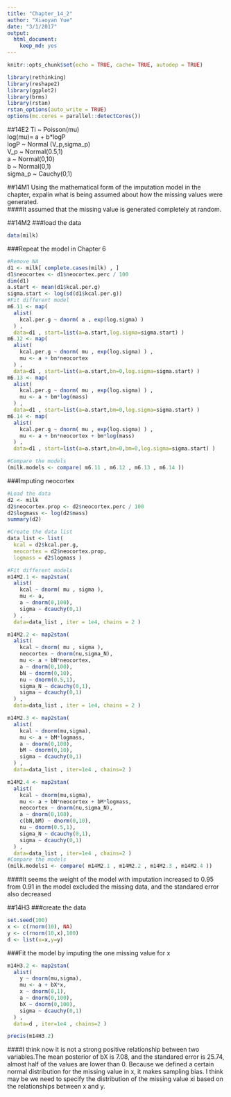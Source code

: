 ```yaml
---
title: "Chapter_14_2"
author: "Xiaoyan Yue"
date: "3/1/2017"
output: 
  html_document: 
    keep_md: yes
---
```


```r
knitr::opts_chunk$set(echo = TRUE, cache= TRUE, autodep = TRUE)

library(rethinking)
library(reshape2)
library(ggplot2)
library(brms)
library(rstan)
rstan_options(auto_write = TRUE)
options(mc.cores = parallel::detectCores())
```

##14E2
Ti ~ Poisson(mu)  
log(mu)= a + b*logP  
logP ~ Normal (V_p,sigma_p)  
V_p ~ Normal(0.5,1)  
a ~ Normal(0,10)  
b ~ Normal(0,1)  
sigma_p ~ Cauchy(0,1)
  
##14M1 Using the mathematical form of the imputation model in the chapter, expalin what is being assumed about how the missing values were generated.  
####It assumed that the missing value is generated completely at random.

  
##14M2
###load the data
```r
data(milk)
```

###Repeat the model in Chapter 6
```r
#Remove NA 
d1 <- milk[ complete.cases(milk) , ]
d1$neocortex <- d1$neocortex.perc / 100
dim(d1)
a.start <- mean(d1$kcal.per.g)
sigma.start <- log(sd(d1$kcal.per.g))
#Fit different model
m6.11 <- map(
  alist(
    kcal.per.g ~ dnorm( a , exp(log.sigma) )
  ) ,
  data=d1 , start=list(a=a.start,log.sigma=sigma.start) )
m6.12 <- map(
  alist(
    kcal.per.g ~ dnorm( mu , exp(log.sigma) ) ,
    mu <- a + bn*neocortex
  ) ,
  data=d1 , start=list(a=a.start,bn=0,log.sigma=sigma.start) )
m6.13 <- map(
  alist(
    kcal.per.g ~ dnorm( mu , exp(log.sigma) ) ,
    mu <- a + bm*log(mass)
  ) ,
  data=d1 , start=list(a=a.start,bm=0,log.sigma=sigma.start) )
m6.14 <- map(
  alist(
    kcal.per.g ~ dnorm( mu , exp(log.sigma) ) ,
    mu <- a + bn*neocortex + bm*log(mass)
  ) ,
  data=d1 , start=list(a=a.start,bn=0,bm=0,log.sigma=sigma.start) )

#Compare the models
(milk.models <- compare( m6.11 , m6.12 , m6.13 , m6.14 ))

```
  
###Imputing neocortex
```r
#Load the data
d2 <- milk
d2$neocortex.prop <- d2$neocortex.perc / 100
d2$logmass <- log(d2$mass)
summary(d2)

#Create the data list
data_list <- list(
  kcal = d2$kcal.per.g,
  neocortex = d2$neocortex.prop,
  logmass = d2$logmass )

#Fit different models
m14M2.1 <- map2stan(
  alist(
    kcal ~ dnorm( mu , sigma ),
    mu <- a,
    a ~ dnorm(0,100),
    sigma ~ dcauchy(0,1)
  ) ,
  data=data_list , iter = 1e4, chains = 2 )

m14M2.2 <- map2stan(
  alist(
    kcal ~ dnorm( mu , sigma ),
    neocortex ~ dnorm(nu,sigma_N),
    mu <- a + bN*neocortex,
    a ~ dnorm(0,100),
    bN ~ dnorm(0,10),
    nu ~ dnorm(0.5,1),
    sigma_N ~ dcauchy(0,1),
    sigma ~ dcauchy(0,1)
  ) ,
  data=data_list , iter = 1e4, chains = 2 )

m14M2.3 <- map2stan(
  alist(
    kcal ~ dnorm(mu,sigma),
    mu <- a + bM*logmass,
    a ~ dnorm(0,100),
    bM ~ dnorm(0,10),
    sigma ~ dcauchy(0,1)
  ) ,
  data=data_list , iter=1e4 , chains=2 )

m14M2.4 <- map2stan(
  alist(
    kcal ~ dnorm(mu,sigma),
    mu <- a + bN*neocortex + bM*logmass,
    neocortex ~ dnorm(nu,sigma_N),
    a ~ dnorm(0,100),
    c(bN,bM) ~ dnorm(0,10),
    nu ~ dnorm(0.5,1),
    sigma_N ~ dcauchy(0,1),
    sigma ~ dcauchy(0,1)
  ) ,
  data=data_list , iter=1e4 , chains=2 )
#Compare the models
(milk.models1 <- compare( m14M2.1 , m14M2.2 , m14M2.3 , m14M2.4 ))

```
  
####It seems the weight of the model with imputation increased to 0.95 from 0.91 in the model excluded the missing data, and the standared error also decreased 
  
##14H3
###create the data
```r
set.seed(100)
x <- c(rnorm(10), NA)
y <- c(rnorm(10,x),100)
d <- list(x=x,y=y)
```

###Fit the model by imputing the one missing value for x
```r
m14H3.2 <- map2stan(
  alist(
    y ~ dnorm(mu,sigma),
    mu <- a + bX*x,
    x ~ dnorm(0,1),
    a ~ dnorm(0,100),
    bX ~ dnorm(0,100),
    sigma ~ dcauchy(0,1)
  ) ,
  data=d , iter=1e4 , chains=2 )

precis(m14H3.2)
```
####I think now it is not a strong positive relationship between two variables.The mean posterior of bX is 7.08, and the standared error is 25.74, almost half of the values are lower than 0. Because we defined a certain normal distribution for the missing value in x, it makes sampling bias. I think may be we need to specify the distribution of the missing value xi based on the relationships between x and y. 

